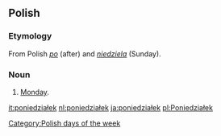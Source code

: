 ==Polish==
===Etymology===
From Polish ''[[po]]'' (after) and ''[[niedziela]]'' (Sunday).

===Noun===
#[[Monday]].

[[Category:Polish days of the week]]

[[it:poniedziałek]]
[[nl:poniedziałek]]
[[ja:poniedziałek]]
[[pl:Poniedziałek]]